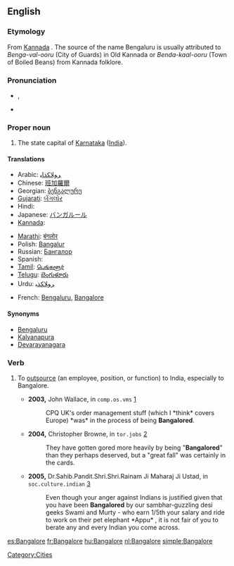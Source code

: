 {{wikipedia}}
==English==

===Etymology===
From [[wikipedia:Kannada|Kannada]] {{term|||tr=Bengaluru}}. The source of the name Bengaluru is usually attributed to ''Benga-val-ooru'' (City of Guards) in Old Kannada or ''Benda-kaal-ooru'' (Town of Boiled Beans) from Kannada folklore.

===Pronunciation===
* {{IPA|/'bæŋgəlɔː(ɹ)/}}, {{SAMPA|/"b{Ng@lor/}}
* {{rhymes|ɔː(r)}}

===Proper noun===
{{en-proper noun}}

# The state capital of [[Karnataka]] ([[India]]).

====Translations====
{{trans-top|state capital of Karnataka, India}}
* Arabic: [[ﺮﻮﻠﺎﻜﺬﺎﺒ]]
* Chinese: [[班加羅爾]]
* Georgian: [[ბენგალურუ]]
* [[Gujarati]]: [[બેંગલોર]]
* Hindi: {{t-|hi|बंगलूर|sc=Deva|xs=Hindi}}
* Japanese: [[バンガルール]]
* [[Kannada]]: {{t|kn|ಬೆಂಗಳೂರು|xs=Kannada}}
{{trans-mid}}
* [[Marathi]]: [[बंगलोर]]
* Polish: [[Bangalur]]
* Russian: [[Бангалор]]
* Spanish: {{t+|es|Bangalore}}
* [[Tamil]]: [[பெங்களூர்]]
* [[Telugu]]: [[బెంగుళూరు]]
* Urdu: [[ﺮﻮﻠﺎﻜﺬﺒ]]
{{trans-bottom}}

{{checktrans-top}}
* French: [[Bengaluru]], [[Bangalore]]
{{checktrans-bottom}}

====Synonyms====
* [[Bengaluru]]
* [[Kalyanapura]] {{qualifier|former name}}
* [[Devarayanagara]] {{qualifier|former name}}

===Verb===
{{warn|neologism}}
{{en-verb|Bangalor|es}}

# {{business}} To [[outsource]] (an employee, position, or function) to India, especially to Bangalore.
#* '''2003,''' John Wallace, in <tt>comp.os.vms</tt> [http://groups.google.com/group/comp.os.vms/msg/ce77d22d1295d23f?dmode=source&hl=en]
#*: CPQ UK's order management stuff (which I *think* covers Europe) *was* in the process of being '''Bangalored'''.
#* '''2004,''' Christopher Browne, in <tt>tor.jobs</tt> [http://groups.google.com/group/tor.jobs/msg/15ded27663ed52bc?dmode=source&hl=en]
#*: They have gotten gored more heavily by being "'''Bangalored'''" than they perhaps deserved, but a "great fall" was certainly in the cards.
#* '''2005,''' Dr.Sahib.Pandit.Shri.Shri.Rainam Ji Maharaj Ji Ustad, in <tt>soc.culture.indian</tt> [http://groups.google.com/group/soc.culture.indian/msg/f44afa71b51ada83?dmode=source]
#*: Even though your anger against Indians is  justified given that you have been '''Bangalored''' by our sambhar-guzzling desi geeks Swami and Murty - who earn 1/5th your salary and ride to work on their pet elephant *Appu* , it is not fair of you to berate any and every Indian you come across.

[[Category:Cities]]

[[es:Bangalore]]
[[fr:Bangalore]]
[[hu:Bangalore]]
[[nl:Bangalore]]
[[simple:Bangalore]]